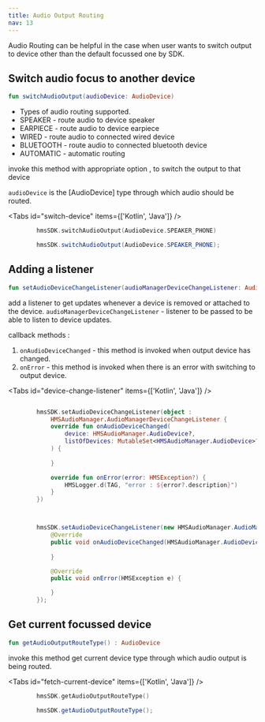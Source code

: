 ```yaml
---
title: Audio Output Routing
nav: 13
---
```


Audio Routing can be helpful in the case when user wants to switch output to device other than the default focussed one by SDK.

## Switch audio focus to another device


```kotlin
fun switchAudioOutput(audioDevice: AudioDevice)
```


* Types of audio routing supported.
* SPEAKER   - route audio to device speaker
* EARPIECE  - route audio to device earpiece
* WIRED     - route audio to connected wired device
* BLUETOOTH - route audio to connected bluetooth device
* AUTOMATIC - automatic routing

invoke this method with appropriate option , to switch the output to that device

`audioDevice` is the [AudioDevice] type through which audio should be routed.

<Tabs id="switch-device" items={['Kotlin', 'Java']} />

<Tab id='switch-device-0'>

```kotlin
        hmsSDK.switchAudioOutput(AudioDevice.SPEAKER_PHONE)
```
</Tab>
<Tab id='switch-device-1'>

```java
        hmsSDK.switchAudioOutput(AudioDevice.SPEAKER_PHONE);
```

</Tab>

## Adding a listener

```kotlin
fun setAudioDeviceChangeListener(audioManagerDeviceChangeListener: AudioManagerDeviceChangeListener)
```
add a listener to get updates whenever a device is removed or attached to the device.
`audioManagerDeviceChangeListener` -  listener to be passed to be able to listen to device updates.

callback methods : 
1. `onAudioDeviceChanged` - this method is invoked when output device has changed.
2. `onError` - this method is invoked when there is an error with switching to output device.


<Tabs id="device-change-listener" items={['Kotlin', 'Java']} />

<Tab id='device-change-listener-0'>

```kotlin

        hmsSDK.setAudioDeviceChangeListener(object :
            HMSAudioManager.AudioManagerDeviceChangeListener {
            override fun onAudioDeviceChanged(
                device: HMSAudioManager.AudioDevice?,
                listOfDevices: MutableSet<HMSAudioManager.AudioDevice>?
            ) {
              
            }

            override fun onError(error: HMSException?) {
                HMSLogger.d(TAG, "error : ${error?.description}")
            }
        })

```
</Tab>
<Tab id='device-change-listener-1'>

```java


        hmsSDK.setAudioDeviceChangeListener(new HMSAudioManager.AudioManagerDeviceChangeListener() {
            @Override
            public void onAudioDeviceChanged(HMSAudioManager.AudioDevice audioDevice, Set<HMSAudioManager.AudioDevice> listOfDevices) {
                
            }

            @Override
            public void onError(HMSException e) {

            }
        });


```

</Tab>


## Get current focussed device

```kotlin
fun getAudioOutputRouteType() : AudioDevice
```

invoke this method get current device type through which audio output is being routed.

<Tabs id="fetch-current-device" items={['Kotlin', 'Java']} />

<Tab id='fetch-current-device-0'>

```kotlin
        hmsSDK.getAudioOutputRouteType()
```
</Tab>
<Tab id='fetch-current-device-1'>

```java
        hmsSDK.getAudioOutputRouteType();
```

</Tab>

